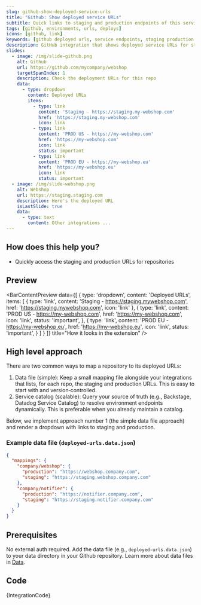 ```yaml
---
slug: github-show-deployed-service-urls
title: "Github: Show deployed service URLs"
subtitle: Quick links to staging and production endpoints of this service
tags: [github, environments, urls, deploys]
icons: [github, link]
keywords: [github deployed urls, service endpoints, staging production urls, github deployment, environment urls]
description: GitHub integration that shows deployed service URLs for staging and production environments directly from your repository page.
slides:
  - image: /img/slide-github.png
    alt: Github
    url: https://github.com/mycompany/webshop
    targetSpanIndex: 1
    description: Check the deployment URLs for this repo
    data:
      - type: dropdown
        content: Deployed URLs
        items:
          - type: link
            content: 'Staging - https://staging.my-webshop.com'
            href: 'https://staging.my-webshop.com'
            icon: link
          - type: link
            content: 'PROD US - https://my-webshop.com'
            href: 'https://my-webshop.com'
            icon: link
            status: important
          - type: link
            content: 'PROD EU - https://my-webshop.eu'
            href: 'https://my-webshop.eu'
            icon: link
            status: important
  - image: /img/slide-webshop.png
    alt: Webshop
    url: https://staging.staging.com
    description: Here's the deployed URL
    isLastSlide: true
    data:
      - type: text
        content: Other integrations ...
---
```



<SlideshowWrapper slides={frontMatter.slides} />

## How does this help you?

* Quickly access the staging and production URLs for repositories

## Preview

<BarContentPreview data={[
    {
      type: 'dropdown',
      content: 'Deployed URLs',
      items: [
        {
          type: 'link',
          content: 'Staging - https://staging.mywebshop.com',
          href: 'https://staging.mywebshop.com',
          icon: 'link'
        },
        {
          type: 'link',
          content: 'PROD US - https://my-webshop.com',
          href: 'https://my-webshop.com',
          icon: 'link',
          status: 'important',
        },
        {
          type: 'link',
          content: 'PROD EU - https://my-webshop.eu',
          href: 'https://my-webshop.eu',
          icon: 'link',
          status: 'important',
        }
      ]
    }
  ]} title="How it looks in the extension" />

## High level approach
There are two common ways to map a repository to its deployed URLs:

1. Data file (simple): Keep a small mapping file alongside your integrations that lists, for each repo, the staging and production URLs. This is easy to start with and version‑controlled.
2. Service catalog (scalable): Query your source of truth (e.g., Backstage, Datadog Service Catalog) to resolve environment endpoints dynamically. This is preferable when you already maintain a catalog.

Below, we implement approach number 1 (the simple data file approach) and render a dropdown with links to staging and production.

### Example data file (`deployed-urls.data.json`)
```json
{
  "mappings": {
    "company/webshop": {
      "production": "https://webshop.company.com",
      "staging": "https://staging.webshop.company.com"
    },
    "company/notifier": {
      "production": "https://notifier.company.com",
      "staging": "https://staging.notifier.company.com"
    }
  }
}
```

## Prerequisites
No external auth required. Add the data file (e.g., `deployed-urls.data.json`) to your data directory in your Github repository. Learn more about data files in [Data](/docs/writing-integrations/data).

## Code
<CodeBlock language="javascript" title="github.deployed-urls.integration.example.js">
{IntegrationCode}
</CodeBlock>
